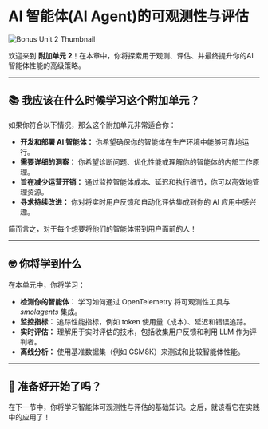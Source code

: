 # AI 智能体(AI Agent)的可观测性与评估

![Bonus Unit 2 Thumbnail](https://langfuse.com/images/cookbook/huggingface-agent-course/agent-observability-and-evaluation.png)

欢迎来到 **附加单元 2**！在本章中，你将探索用于观测、评估、并最终提升你的AI智能体性能的高级策略。

---

## 📚 我应该在什么时候学习这个附加单元？

如果你符合以下情况，那么这个附加单元非常适合你：
- **开发和部署 AI 智能体：** 你希望确保你的智能体在生产环境中能够可靠地运行。
- **需要详细的洞察：** 你希望诊断问题、优化性能或理解你的智能体的内部工作原理。
- **旨在减少运营开销：** 通过监控智能体成本、延迟和执行细节，你可以高效地管理资源。
- **寻求持续改进：** 你对将实时用户反馈和自动化评估集成到你的 AI 应用中感兴趣。

简而言之，对于每个想要将他们的智能体带到用户面前的人！

---

## 🤓 你将学到什么

在本单元中，你将学习：
- **检测你的智能体：** 学习如何通过 OpenTelemetry 将可观测性工具与 *smolagents* 集成。
- **监控指标：** 追踪性能指标，例如 token 使用量（成本）、延迟和错误追踪。
- **实时评估：** 理解用于实时评估的技术，包括收集用户反馈和利用 LLM 作为评判者。
- **离线分析：** 使用基准数据集（例如 GSM8K）来测试和比较智能体性能。

---

## 🚀 准备好开始了吗？

在下一节中，你将学习智能体可观测性与评估的基础知识。之后，就该看它在实践中的应用了！